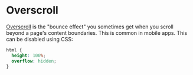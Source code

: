 # Overscroll

[Overscroll](https://developer.mozilla.org/en-US/docs/Web/CSS/overscroll-behavior) is the "bounce effect" you sometimes get when you scroll beyond a page's content boundaries. This is common in mobile apps. This can be disabled using CSS:

```css
html {
  height: 100%;
  overflow: hidden;
}
```
